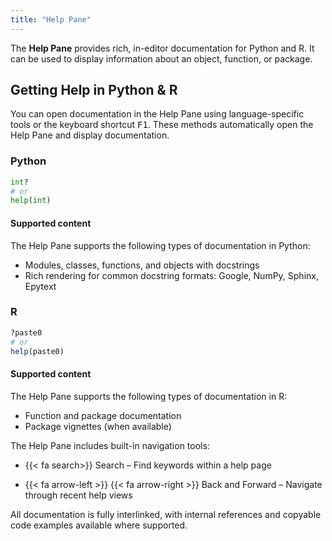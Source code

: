 ```yaml
---
title: "Help Pane"
---
```



The **Help Pane** provides rich, in-editor documentation for Python and R.
It can be used to display information about an object, function, or package. 


## Getting Help in Python & R

You can open documentation in the Help Pane using language-specific tools or the keyboard shortcut <kbd>F1</kbd>. 
These methods automatically open the Help Pane and display documentation.

::: {.panel-tabset}

### Python

```python
int?
# or
help(int)
```

#### Supported content

The Help Pane supports the following types of documentation in Python:

- Modules, classes, functions, and objects with docstrings
- Rich rendering for common docstring formats: Google, NumPy, Sphinx, Epytext


### R

```r
?paste0
# or
help(paste0)
```

#### Supported content

The Help Pane supports the following types of documentation in R:

- Function and package documentation
- Package vignettes (when available)

:::


The Help Pane includes built-in navigation tools:

- {{< fa search>}}  Search – Find keywords within a help page

- {{< fa arrow-left >}}  {{< fa arrow-right >}} Back and Forward – Navigate through recent help views

All documentation is fully interlinked, with internal references and copyable code examples available where supported.

